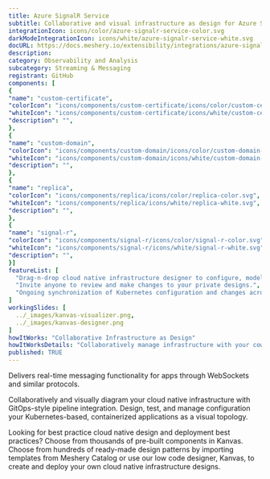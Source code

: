 ```yaml
---
title: Azure SignalR Service
subtitle: Collaborative and visual infrastructure as design for Azure SignalR Service
integrationIcon: icons/color/azure-signalr-service-color.svg
darkModeIntegrationIcon: icons/white/azure-signalr-service-white.svg
docURL: https://docs.meshery.io/extensibility/integrations/azure-signalr-service
description: 
category: Observability and Analysis
subcategory: Streaming & Messaging
registrant: GitHub
components: [
{
"name": "custom-certificate",
"colorIcon": "icons/components/custom-certificate/icons/color/custom-certificate-color.svg",
"whiteIcon": "icons/components/custom-certificate/icons/white/custom-certificate-white.svg",
"description": "",
},
{
"name": "custom-domain",
"colorIcon": "icons/components/custom-domain/icons/color/custom-domain-color.svg",
"whiteIcon": "icons/components/custom-domain/icons/white/custom-domain-white.svg",
"description": "",
},
{
"name": "replica",
"colorIcon": "icons/components/replica/icons/color/replica-color.svg",
"whiteIcon": "icons/components/replica/icons/white/replica-white.svg",
"description": "",
},
{
"name": "signal-r",
"colorIcon": "icons/components/signal-r/icons/color/signal-r-color.svg",
"whiteIcon": "icons/components/signal-r/icons/white/signal-r-white.svg",
"description": "",
}]
featureList: [
  "Drag-n-drop cloud native infrastructure designer to configure, model, and deploy your workloads.",
  "Invite anyone to review and make changes to your private designs.",
  "Ongoing synchronization of Kubernetes configuration and changes across any number of clusters."
]
workingSlides: [
  ../_images/kanvas-visualizer.png,
  ../_images/kanvas-designer.png
]
howItWorks: "Collaborative Infrastructure as Design"
howItWorksDetails: "Collaboratively manage infrastructure with your coworkers synchronously sharing the same designs."
published: TRUE
---
```

<p>
Delivers real-time messaging functionality for apps through WebSockets and similar protocols.
</p>
<p>
    Collaboratively and visually diagram your cloud native infrastructure with GitOps-style pipeline integration. Design, test, and manage configuration your Kubernetes-based, containerized applications as a visual topology.
</p>
<p>
    Looking for best practice cloud native design and deployment best practices? Choose from thousands of pre-built components in Kanvas. Choose from hundreds of ready-made design patterns by importing templates from Meshery Catalog or use our low code designer, Kanvas, to create and deploy your own cloud native infrastructure designs.
</p>
